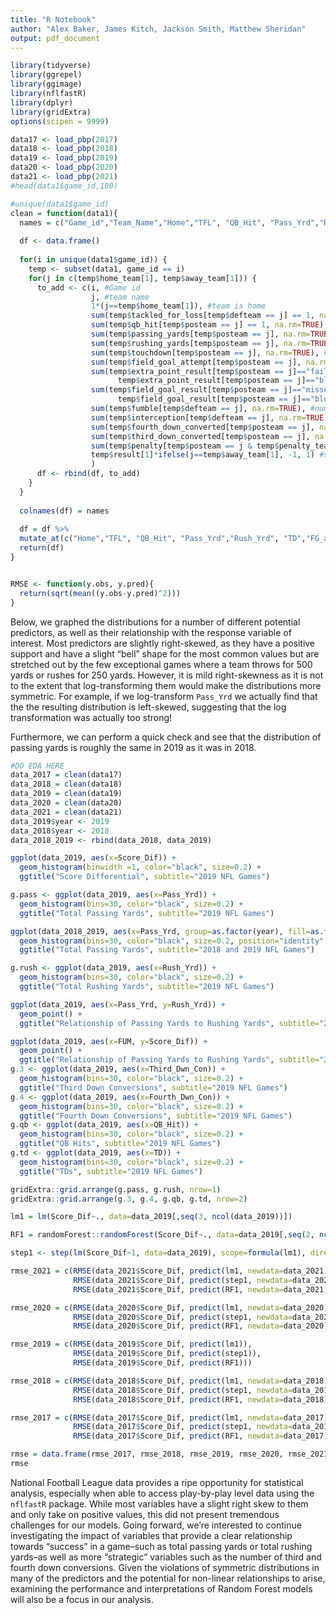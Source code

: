 ```yaml
---
title: "R Notebook"
author: "Alex Baker, James Kitch, Jackson Smith, Matthew Sheridan"
output: pdf_document
---
```


\textbf{Introduction:}


\Section{Data Cleaning, EDA:}

```r
library(tidyverse)
library(ggrepel)
library(ggimage)
library(nflfastR)
library(dplyr)
library(gridExtra)
options(scipen = 9999)
```
```r
data17 <- load_pbp(2017)
data18 <- load_pbp(2018)
data19 <- load_pbp(2019)
data20 <- load_pbp(2020)
data21 <- load_pbp(2021)
#head(data1$game_id,100)

#unique(data1$game_id)
clean = function(data1){
  names = c("Game_id","Team_Name","Home","TFL", "QB_Hit", "Pass_Yrd","Rush_Yrd", "TD","FG_attempt","XP_missed","FG_missed","FUM","INT","Fourth_Dwn_Con","Third_Dwn_Con","Pen", "Score_Dif")
  
  df <- data.frame()
  
  for(i in unique(data1$game_id)) {
    temp <- subset(data1, game_id == i)
    for(j in c(temp$home_team[1], temp$away_team[1])) {
      to_add <- c(i, #Game id
                  j, #team name
                  1*(j==temp$home_team[1]), #team is home
                  sum(temp$tackled_for_loss[temp$defteam == j] == 1, na.rm=TRUE), #tackles for loss
                  sum(temp$qb_hit[temp$posteam == j] == 1, na.rm=TRUE), #how many times team's QB was hit
                  sum(temp$passing_yards[temp$posteam == j], na.rm=TRUE), #team passing yards
                  sum(temp$rushing_yards[temp$posteam == j], na.rm=TRUE), #team rushing yards
                  sum(temp$touchdown[temp$posteam == j], na.rm=TRUE), #team touchdowns
                  sum(temp$field_goal_attempt[temp$posteam == j], na.rm=TRUE), #team field goal attempts
                  sum(temp$extra_point_result[temp$posteam == j]=="failed" | 
                        temp$extra_point_result[temp$posteam == j]=="blocked", na.rm=TRUE), #exp missed
                  sum(temp$field_goal_result[temp$posteam == j]=="missed" | 
                        temp$field_goal_result[temp$posteam == j]=="blocked", na.rm=TRUE), #fg missed
                  sum(temp$fumble[temp$defteam == j], na.rm=TRUE), #number of fumbles
                  sum(temp$interception[temp$defteam == j], na.rm=TRUE), #number of interceptions
                  sum(temp$fourth_down_converted[temp$posteam == j], na.rm=TRUE), #4th down conversions
                  sum(temp$third_down_converted[temp$posteam == j], na.rm=TRUE), #3rd down conversions
                  sum(temp$penalty[temp$posteam == j & temp$penalty_team == j], na.rm=TRUE), #number of penalties
                  temp$result[1]*ifelse(j==temp$away_team[1], -1, 1) #score differential
                  )
      df <- rbind(df, to_add)
    }
  }
  
  colnames(df) = names
  
  df = df %>% 
  mutate_at(c("Home","TFL", "QB_Hit", "Pass_Yrd","Rush_Yrd", "TD","FG_attempt","XP_missed","FG_missed","FUM","INT","Fourth_Dwn_Con","Third_Dwn_Con","Pen", "Score_Dif"), as.numeric)
  return(df)
}


RMSE <- function(y.obs, y.pred){
  return(sqrt(mean((y.obs-y.pred)^2)))
}
```


Below, we graphed the distributions for a number of different potential predictors, as well as their relationship with the response variable of interest. Most predictors are slightly right-skewed, as they have a positive support and have a slight "bell" shape for the most common values but are stretched out by the few exceptional games where a team throws for 500 yards or rushes for 250 yards. However, it is mild right-skewness as it is not to the extent that log-transforming them would make the distributions more symmetric. For example, if we log-transform `Pass_Yrd` we actually find that the the resulting distribution is left-skewed, suggesting that the log transformation was actually too strong!

Furthermore, we can perform a quick check and see that the distribution of passing yards is roughly the same in 2019 as it was in 2018. 

```r
#DO EDA HERE
data_2017 = clean(data17)
data_2018 = clean(data18)
data_2019 = clean(data19)
data_2020 = clean(data20)
data_2021 = clean(data21)
data_2019$year <- 2019
data_2018$year <- 2018
data_2018_2019 <- rbind(data_2018, data_2019)

ggplot(data_2019, aes(x=Score_Dif)) + 
  geom_histogram(binwidth =1, color="black", size=0.2) +
  ggtitle("Score Differential", subtitle="2019 NFL Games")

g.pass <- ggplot(data_2019, aes(x=Pass_Yrd)) + 
  geom_histogram(bins=30, color="black", size=0.2) +
  ggtitle("Total Passing Yards", subtitle="2019 NFL Games")

ggplot(data_2018_2019, aes(x=Pass_Yrd, group=as.factor(year), fill=as.factor(year))) + 
  geom_histogram(bins=30, color="black", size=0.2, position="identity", alpha=0.6) +
  ggtitle("Total Passing Yards", subtitle="2018 and 2019 NFL Games")

g.rush <- ggplot(data_2019, aes(x=Rush_Yrd)) + 
  geom_histogram(bins=30, color="black", size=0.2) +
  ggtitle("Total Rushing Yards", subtitle="2019 NFL Games")

ggplot(data_2019, aes(x=Pass_Yrd, y=Rush_Yrd)) + 
  geom_point() +
  ggtitle("Relationship of Passing Yards to Rushing Yards", subtitle="2019 NFL Games")

ggplot(data_2019, aes(x=FUM, y=Score_Dif)) + 
  geom_point() +
  ggtitle("Relationship of Passing Yards to Rushing Yards", subtitle="2019 NFL Games")
g.3 <- ggplot(data_2019, aes(x=Third_Dwn_Con)) + 
  geom_histogram(bins=30, color="black", size=0.2) +
  ggtitle("Third Down Conversions", subtitle="2019 NFL Games")
g.4 <- ggplot(data_2019, aes(x=Fourth_Dwn_Con)) + 
  geom_histogram(bins=30, color="black", size=0.2) +
  ggtitle("Fourth Down Conversions", subtitle="2019 NFL Games")
g.qb <- ggplot(data_2019, aes(x=QB_Hit)) + 
  geom_histogram(bins=30, color="black", size=0.2) +
  ggtitle("QB Hits", subtitle="2019 NFL Games")
g.td <- ggplot(data_2019, aes(x=TD)) + 
  geom_histogram(bins=30, color="black", size=0.2) +
  ggtitle("TDs", subtitle="2019 NFL Games")

gridExtra::grid.arrange(g.pass, g.rush, nrow=1)
gridExtra::grid.arrange(g.3, g.4, g.qb, g.td, nrow=2)
```

\Section{Initial Modeling:}

```r
lm1 = lm(Score_Dif~., data=data_2019[,seq(3, ncol(data_2019))])

RF1 = randomForest::randomForest(Score_Dif~., data=data_2019[,seq(2, ncol(data_2019))])

step1 <- step(lm(Score_Dif~1, data=data_2019), scope=formula(lm1), direction="forward",trace=0)
```


```r
rmse_2021 = c(RMSE(data_2021$Score_Dif, predict(lm1, newdata=data_2021)),
              RMSE(data_2021$Score_Dif, predict(step1, newdata=data_2021)),
              RMSE(data_2021$Score_Dif, predict(RF1, newdata=data_2021)))

rmse_2020 = c(RMSE(data_2020$Score_Dif, predict(lm1, newdata=data_2020)),
              RMSE(data_2020$Score_Dif, predict(step1, newdata=data_2020)),
              RMSE(data_2020$Score_Dif, predict(RF1, newdata=data_2020)))

rmse_2019 = c(RMSE(data_2019$Score_Dif, predict(lm1)),
              RMSE(data_2019$Score_Dif, predict(step1)),
              RMSE(data_2019$Score_Dif, predict(RF1)))

rmse_2018 = c(RMSE(data_2018$Score_Dif, predict(lm1, newdata=data_2018)),
              RMSE(data_2018$Score_Dif, predict(step1, newdata=data_2018)),
              RMSE(data_2018$Score_Dif, predict(RF1, newdata=data_2018)))

rmse_2017 = c(RMSE(data_2017$Score_Dif, predict(lm1, newdata=data_2017)),
              RMSE(data_2017$Score_Dif, predict(step1, newdata=data_2017)),
              RMSE(data_2017$Score_Dif, predict(RF1, newdata=data_2017)))

rmse = data.frame(rmse_2017, rmse_2018, rmse_2019, rmse_2020, rmse_2021, row.names = c("Linear", "Step", "RF1"))
rmse
```

\Section{Conclusion:}

National Football League data provides a ripe opportunity for statistical analysis, especially when able to access play-by-play level data using the `nflfastR` package. While most variables have a slight right skew to them and only take on positive values, this did not present tremendous challenges for our models. Going forward, we're interested to continue investigating the impact of variables that provide a clear relationship towards "success" in a game--such as total passing yards or total rushing yards--as well as more "strategic" variables such as the number of third and fourth down conversions. Given the  violations of symmetric distributions in many of the predictors and the potential for non-linear relationships to arise, examining the performance and interpretations of Random Forest models will also be a focus in our analysis. 

